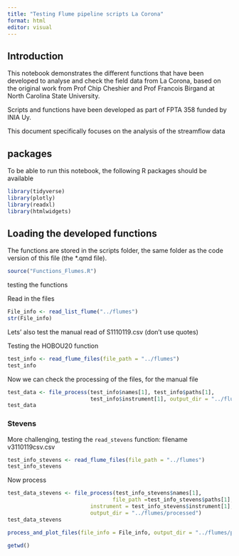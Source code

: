 ```yaml
---
title: "Testing Flume pipeline scripts La Corona"
format: html
editor: visual
---
```


## Introduction

This notebook demonstrates the different functions that have been developed to analyse and check the field data from La Corona, based on the original work from Prof Chip Cheshier and Prof Francois Birgand at North Carolina State University.

Scripts and functions have been developed as part of FPTA 358 funded by INIA Uy.

This document specifically focuses on the analysis of the streamflow data

## packages

To be able to run this notebook, the following R packages should be available

```r
library(tidyverse) 
library(plotly) 
library(readxl) 
library(htmlwidgets)
```

## Loading the developed functions

The functions are stored in the scripts folder, the same folder as the code version of this file (the \*.qmd file).

```r
source("Functions_Flumes.R") 
```

testing the functions

Read in the files

```r
File_info <- read_list_flume("../flumes")
str(File_info)
```

Lets' also test the manual read of S1110119.csv (don't use quotes)

Testing the HOBOU20 function

```r
test_info <- read_flume_files(file_path = "../flumes")
test_info
```

Now we can check the processing of the files, for the manual file

```r
test_data <- file_process(test_info$names[1], test_info$paths[1],
                          test_info$instrument[1], output_dir = "../flumes/processed")
test_data
```

### Stevens

More challenging, testing the `read_stevens` function: filename v3110119csv.csv

```r
test_info_stevens <- read_flume_files(file_path = "../flumes")
test_info_stevens
```

Now process

```r
test_data_stevens <- file_process(test_info_stevens$names[1], 
                                 file_path =test_info_stevens$paths[1],
                          instrument = test_info_stevens$instrument[1], 
                          output_dir = "../flumes/processed")
test_data_stevens
```

```r
process_and_plot_files(file_info = File_info, output_dir = "../flumes/processed")
```

```r
getwd()
```

